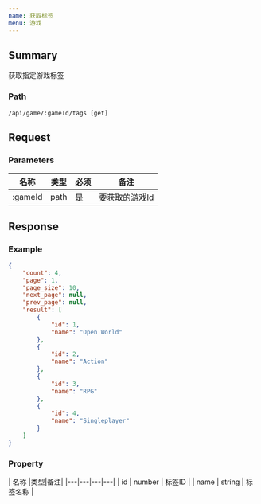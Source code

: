 ```yaml
---
name: 获取标签
menu: 游戏
---
```


## Summary
获取指定游戏标签

### Path
`/api/game/:gameId/tags [get]`

## Request


### Parameters

| 名称 |类型|必须|备注|
|---|---|---|---|
| :gameId | path | 是 | 要获取的游戏Id |

## Response

### Example
```json
{
    "count": 4,
    "page": 1,
    "page_size": 10,
    "next_page": null,
    "prev_page": null,
    "result": [
        {
            "id": 1,
            "name": "Open World"
        },
        {
            "id": 2,
            "name": "Action"
        },
        {
            "id": 3,
            "name": "RPG"
        },
        {
            "id": 4,
            "name": "Singleplayer"
        }
    ]
}
```

### Property
| 名称 |类型|备注|
|---|---|---|---|
| id | number |  标签ID |
| name | string |  标签名称 |


